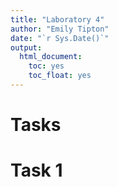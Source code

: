```yaml
---
title: "Laboratory 4"
author: "Emily Tipton"
date: "`r Sys.Date()`"
output: 
  html_document:
    toc: yes
    toc_float: yes
---
```

# Tasks

# Task 1
```r

```

